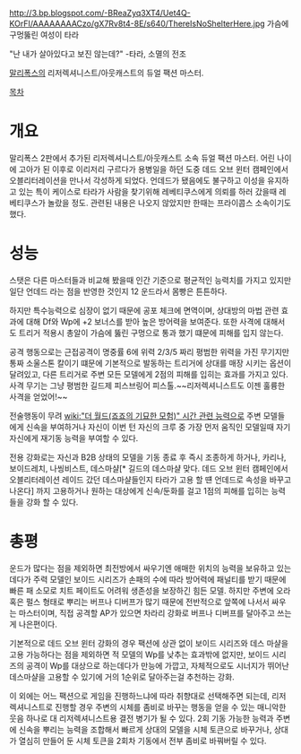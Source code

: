 http://3.bp.blogspot.com/-BReaZyq3XT4/Uet4Q-KOrFI/AAAAAAAACzo/gX7Rv8t4-8E/s640/ThereIsNoShelterHere.jpg
가슴에 구멍뚫린 여성이 타라

"난 내가 살아있다고 보진 않는데?" -타라, 소멸의 전조

[[말리폭스]]의 리저렉셔니스트/아웃캐스트의 듀얼 팩션 마스터.

[[목차]]

= 개요 =
말리폭스 2판에서 추가된 리저렉셔니스트/아웃캐스트 소속 듀얼 팩션 마스터.
어린 나이에 고아가 된 이후로 이리저리 구르다가 용병일을 하던 도중 데드 오브 윈터 캠페인에서 오블리터레이션을 만나서 각성하게 되었다. 언데드가 됐음에도 불구하고 이성을 유지하고 있는 특이 케이스로 타라가 사람을 찾기위해 레베티쿠스에게 의뢰를 하러 갔을때 레베티쿠스가 놀랐을 정도. 관련된 내용은 나오지 않았지만 한때는 프라이콥스 소속이기도 했다.

= 성능 =
스탯은 다른 마스터들과 비교해 봤을때 인간 기준으로 평균적인 능력치를 가지고 있지만 일단 언데드 라는 점을 반영한 것인지 12 운드라서 몸빵은 튼튼하다.

하지만 특수능력으로 심장이 없기 때문에 공포 체크에 면역이며, 상대방의 마법 관련 효과에 대해 Df와 Wp에 +2 보너스를 받아 높은 방어력을 보여준다. 또한 사격에 대해서도 트리거 적용시 총알이 가슴에 뚫린 구멍으로 통과 했기 떄문에 피해를 입지 않는다.

공격 행동으로는 근접공격이 명중률 6에 위력 2/3/5 짜리 평범한 위력을 가진 무기지만 통짜 소울스톤 칼이기 떄문에 기본적으로 발동하는 트리거에 상대를 매장 시키는 옵션이 달려있고, 다른 트리거로 주변 모든 모델에게 2점의 피해를 입히는 효과를 가지고 있다. 사격 무기는 그냥 평범한 길드제 피스브링어 피스톨.~~리저렉셔니스트도 이젠 훌륭한 사격을 얻었어!~~

전술행동이 무려 [[wiki:"더 월드(죠죠의 기묘한 모험)" 시간 관련 능력]]으로 주변 모델들에게 신속을 부여하거나 자신이 이번 턴 자신의 크루 중 가장 먼저 움직인 모델일때 자기 자신에게 재기동 능력을 부여할 수 있다.

전용 강화로는 자신과 B2B 상태의 모델을 기동 종료 후 즉시 조종하게 하거나, 카리나, 보이드레치, 나씽비스트, 데스마샬[* 길드의 데스마샬 맞다. 데드 오브 윈터 캠페인에서 오블리터레이션 레이드 갔던 데스마샬들인지 타라가 고용 할 떈 언데드로 속성을 바꾸고 나온다] 까지 고용하거나 원하는 대상에게 신속/둔화를 걸고 1점의 피해를 입히는 능력들을 강화 할 수 있다.

=총평=
운드가 많다는 점을 제외하면 최전방에서 싸우기엔 애매한 위치의 능력을 보유하고 있는데다가 주력 모델인 보이드 시리즈가 손패의 수에 따라 방어력에 패널티를 받기 때문에 빠른 패 소모로 치트 페이트도 어려워 생존성을 보장하긴 힘든 모델. 하지만 주변에 오라 혹은 펄스 형태로 뿌리는 버프나 디버프가 많기 때문에 전반적으로 앞쪽에 나서서 싸우는 마스터이며, 직접 공격할 AP가 있으면 차라리 강화로 버프나 디버프를 달아주고 쓰는게 나은편이다.

기본적으로 데드 오브 윈터 강화의 경우 팩션에 상관 없이 보이드 시리즈와 데스 마샬을 고용 가능하다는 점을 제외하면 적 모델의 Wp를 낮추는 효과밖에 없지만, 보이드 시리즈의 공격이 Wp를 대상으로 하는데다가 만능에 가깝고, 자체적으로도 시너지가 뛰어난 데스마샬을 고용할 수 있기에 거의 1순위로 달아주는걸 추천하는 강화. 

이 외에는 어느 팩션으로 게임을 진행하느냐에 따라 취향대로 선택해주면 되는데, 리저렉셔니스트로 진행할 경우 주변의 시체를 좀비로 바꾸는 행동을 얻을 수 있는 매니악한 웃음 하나로 대 리저렉셔니스트용 결전 병기가 될 수 있다. 2회 기동 가능한 능력과 주변에 신속을 뿌리는 능력을 조합해서 빠르게 상대의 모델을 시체 토큰으로 바꾸거나, 상대가 열심히 만들어 둔 시체 토큰을 2회차 기동에서 전부 좀비로 바꿔버릴 수 있다.
